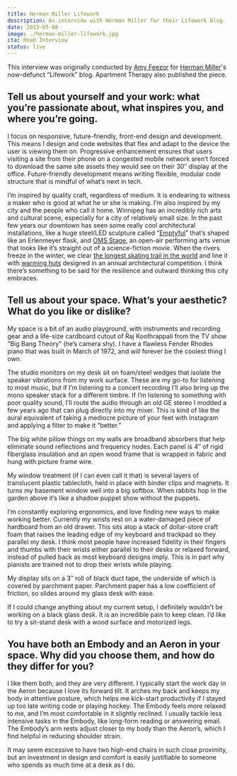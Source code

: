 ```yaml
---
title: Herman Miller Lifework
description: An interview with Herman Miller for their Lifework blog.
date: 2013-05-08
image: ./herman-miller-lifework.jpg
cta: Read Interview
status: live
---
```



<Note>

This interview was originally conducted by [Amy Feezor](https://twitter.com/amyfeezor) for [Herman Miller](https://hermanmiller.com)'s now-defunct &ldquo;Lifework&rdquo; blog. Apartment Therapy also published the piece.

</Note>

<PostImage src="./lifework-wide_3.jpg" size="large" alt="Brad Cerasani × Herman Miller Lifework" loading="eager" />

## Tell us about yourself and your work: what you’re passionate about, what inspires you, and where you’re going.

I focus on responsive, future-friendly, front-end design and development. This means I design and code websites that flex and adapt to the device the user is viewing them on. Progressive enhancement ensures that users visiting a site from their phone on a congested mobile network aren’t forced to download the same site assets they would see on their 30″ display at the office. Future-friendly development means writing flexible, modular code structure that is mindful of what’s next in tech.

I’m inspired by quality craft, regardless of medium. It is endearing to witness a maker who is good at what he or she is making. I’m also inspired by my city and the people who call it home. Winnipeg has an incredibly rich arts and cultural scene, especially for a city of relatively small size. In the past few years our downtown has seen some really cool architectural installations, like a huge steel/LED sculpture called “[Emptyful](https://www.winnipegarchitecture.ca/emptyful/)” that’s shaped like an Erlenmeyer flask, and [OMS Stage](https://architizer.com/projects/oms-stage/), an open-air performing arts venue that looks like it’s straight out of a science-fiction movie. When the rivers freeze in the winter, we clear [the longest skating trail in the world](https://www.youtube.com/watch?v=abVtRF5BdxA&feature=emb_title) and line it with [warming huts](http://www.warminghuts.com/) designed in an annual architectural competition. I think there’s something to be said for the resilience and outward thinking this city embraces.

<PostImage src="./lifework-wide_1.jpg" size="large" alt="Brad Cerasani × Herman Miller Lifework" />

## Tell us about your space. What’s your aesthetic? What do you like or dislike?

My space is a bit of an audio playground, with instruments and recording gear and a life-size cardboard cutout of Raj Koothrappali from the TV show ”Big Bang Theory” (he’s camera shy). I have a flawless Fender Rhodes piano that was built in March of 1972, and will forever be the coolest thing I own.

The studio monitors on my desk sit on foam/steel wedges that isolate the speaker vibrations from my work surface. These are my go-to for listening to most music, but if I’m listening to a concert recording I’ll also bring up the mono speaker stack for a different timbre. If I’m listening to something with poor quality sound, I’ll route the audio through an old GE stereo I modded a few years ago that can plug directly into my mixer. This is kind of like the aural equivalent of taking a mediocre picture of your feet with Instagram and applying a filter to make it “better.”

The big white pillow things on my walls are broadband absorbers that help eliminate sound reflections and frequency nodes. Each panel is 4″ of rigid fiberglass insulation and an open wood frame that is wrapped in fabric and hung with picture frame wire.

My window treatment (if I can even call it that) is several layers of translucent plastic tablecloth, held in place with binder clips and magnets. It turns my basement window well into a big softbox. When rabbits hop in the garden above it’s like a shadow puppet show without the puppets.

<PostImage
  src="./lifework-support_2.jpg"
  size="large"
  alt="Brad Cerasani × Herman Miller Lifework"
/>

I’m constantly exploring ergonomics, and love finding new ways to make working better. Currently my wrists rest on a water-damaged piece of hardboard from an old drawer. This sits atop a stack of dollar-store craft foam that raises the leading edge of my keyboard and trackpad so they parallel my desk. I think most people have increased fidelity in their fingers and thumbs with their wrists either parallel to their desks or relaxed forward, instead of pulled back as most keyboard designs imply. This is in part why pianists are trained not to drop their wrists while playing.

My display sits on a 3″ roll of black duct tape, the underside of which is covered by parchment paper. Parchment paper has a low coefficient of friction, so slides around my glass desk with ease.

<PostImage
  src="./lifework-support_3.jpg"
  size="large"
  alt="Brad Cerasani × Herman Miller Lifework"
/>

If I could change anything about my current setup, I definitely wouldn’t be working on a black glass desk. It is an incredible pain to keep clean. I’d like to try a sit-stand desk with a wood surface and motorized legs.

## You have both an Embody and an Aeron in your space. Why did you choose them, and how do they differ for you?

I like them both, and they are very different. I typically start the work day in the Aeron because I love its forward tilt. It arches my back and keeps my body in attentive posture, which helps me kick-start productivity if I stayed up too late writing code or playing hockey. The Embody feels more relaxed to me, and I’m most comfortable in it slightly reclined. I usually tackle less intensive tasks in the Embody, like long-form reading or answering email. The Embody’s arm rests adjust closer to my body than the Aeron’s, which I find helpful in reducing shoulder strain.

It may seem excessive to have two high-end chairs in such close proximity, but an investment in design and comfort is easily justifiable to someone who spends as much time at a desk as I do.

<PostImage src="./lifework-wide_2.jpg" size="large" alt="Brad Cerasani × Herman Miller Lifework" />

<PostImage
  src="./lifework-support_1.jpg"
  size="large"
  alt="Brad Cerasani × Herman Miller Lifework"
/>
